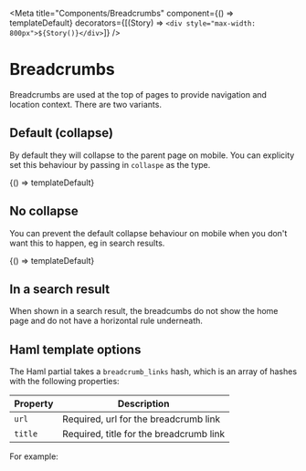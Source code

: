 
<Meta
  title="Components/Breadcrumbs"
  component={() => templateDefault}
  decorators={[(Story) => `<div style="max-width: 800px">${Story()}</div>`]}
/>

# Breadcrumbs

Breadcrumbs are used at the top of pages to provide navigation and location context. There are two variants.

## Default (collapse)

By default they will collapse to the parent page on mobile. You can explicity set this behaviour by passing in
`collaspe` as the type.

<Preview>
  <Story
    name="Breadcrumbs (default)"
    parameters={{ docs: { source: { code: templateDefaultCode } } }}
  >
    {() => templateDefault}
  </Story>
</Preview>

## No collapse

You can prevent the default collapse behaviour on mobile when you don't want this to happen, eg in search results.

<Preview>
  <Story
    name="Breadcrumbs (No collapse)"
    parameters={{ docs: { source: { code: templateNoCollapseCode } } }}
  >
    {() => templateDefault}
  </Story>
</Preview>

## In a search result

When shown in a search result, the breadcumbs do not show the home page and do not have a horizontal rule underneath.

## Haml template options

The Haml partial takes a `breadcrumb_links` hash, which is an array of hashes with the following properties:

| Property | Description                             |
| -------- | --------------------------------------- |
| `url`    | Required, url for the breadcrumb link   |
| `title ` | Required, title for the breadcrumb link |

For example:

<Source dark="true" lang="haml" code={templateDefaultCode} />
